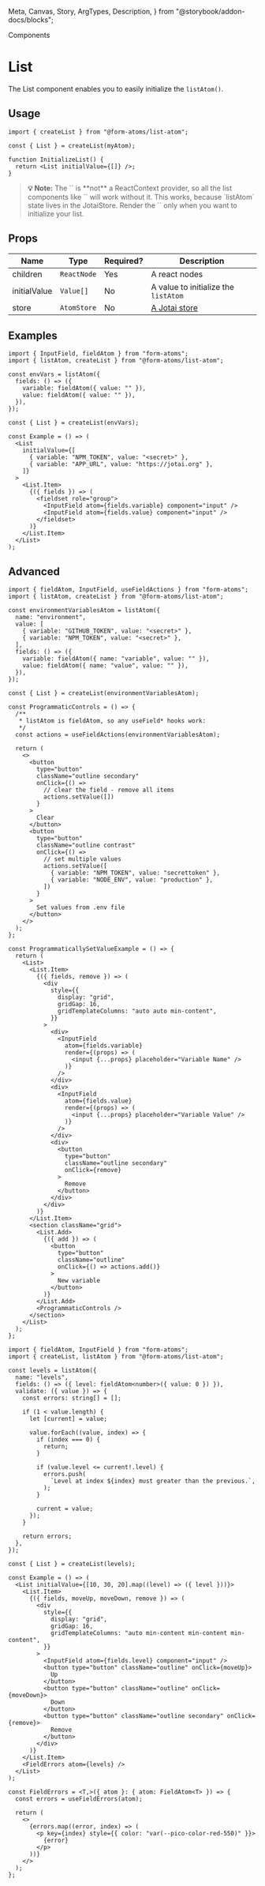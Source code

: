   Meta,
  Canvas,
  Story,
  ArgTypes,
  Description,
} from "@storybook/addon-docs/blocks";

<hgroup>

<p className="category">Components</p>

# List

The List component enables you to easily initialize the `listAtom()`.

</hgroup>

## Usage

```tsx
import { createList } from "@form-atoms/list-atom";

const { List } = createList(myAtom);

function InitializeList() {
  return <List initialValue={[]} />;
}
```

<blockquote>
  <strong>💡 Note:</strong>
  The `<List>` is **not** a ReactContext provider, so all the list components like `<List.Item>` will work without it.
  This works, because `listAtom` state lives in the JotaiStore. Render the `<List>` only when you want to initialize your list. 
</blockquote>

## Props

| Name         | Type        | Required? | Description                                                    |
| ------------ | ----------- | --------- | -------------------------------------------------------------- |
| children     | `ReactNode` | Yes       | A react nodes                                                  |
| initialValue | `Value[]`   | No        | A value to initialize the `listAtom`                           |
| store        | `AtomStore` | No        | [A Jotai store](https://jotai.org/docs/core/store#createstore) |

## Examples

<Example of={ListStories.Initialized}>

```tsx
import { InputField, fieldAtom } from "form-atoms";
import { listAtom, createList } from "@form-atoms/list-atom";

const envVars = listAtom({
  fields: () => ({
    variable: fieldAtom({ value: "" }),
    value: fieldAtom({ value: "" }),
  }),
});

const { List } = createList(envVars);

const Example = () => (
  <List
    initialValue={[
      { variable: "NPM_TOKEN", value: "<secret>" },
      { variable: "APP_URL", value: "https://jotai.org" },
    ]}
  >
    <List.Item>
      {({ fields }) => (
        <fieldset role="group">
          <InputField atom={fields.variable} component="input" />
          <InputField atom={fields.value} component="input" />
        </fieldset>
      )}
    </List.Item>
  </List>
);
```

</Example>

## Advanced

<Example of={ListStories.ProgrammaticallySetValue} >

```tsx
import { fieldAtom, InputField, useFieldActions } from "form-atoms";
import { listAtom, createList } from "@form-atoms/list-atom";

const environmentVariablesAtom = listAtom({
  name: "environment",
  value: [
    { variable: "GITHUB_TOKEN", value: "<secret>" },
    { variable: "NPM_TOKEN", value: "<secret>" },
  ],
  fields: () => ({
    variable: fieldAtom({ name: "variable", value: "" }),
    value: fieldAtom({ name: "value", value: "" }),
  }),
});

const { List } = createList(environmentVariablesAtom);

const ProgrammaticControls = () => {
  /**
   * listAtom is fieldAtom, so any useField* hooks work:
   */
  const actions = useFieldActions(environmentVariablesAtom);

  return (
    <>
      <button
        type="button"
        className="outline secondary"
        onClick={() =>
          // clear the field - remove all items
          actions.setValue([])
        }
      >
        Clear
      </button>
      <button
        type="button"
        className="outline contrast"
        onClick={() =>
          // set multiple values
          actions.setValue([
            { variable: "NPM_TOKEN", value: "secrettoken" },
            { variable: "NODE_ENV", value: "production" },
          ])
        }
      >
        Set values from .env file
      </button>
    </>
  );
};

const ProgrammaticallySetValueExample = () => {
  return (
    <List>
      <List.Item>
        {({ fields, remove }) => (
          <div
            style={{
              display: "grid",
              gridGap: 16,
              gridTemplateColumns: "auto auto min-content",
            }}
          >
            <div>
              <InputField
                atom={fields.variable}
                render={(props) => (
                  <input {...props} placeholder="Variable Name" />
                )}
              />
            </div>
            <div>
              <InputField
                atom={fields.value}
                render={(props) => (
                  <input {...props} placeholder="Variable Value" />
                )}
              />
            </div>
            <div>
              <button
                type="button"
                className="outline secondary"
                onClick={remove}
              >
                Remove
              </button>
            </div>
          </div>
        )}
      </List.Item>
      <section className="grid">
        <List.Add>
          {({ add }) => (
            <button
              type="button"
              className="outline"
              onClick={() => actions.add()}
            >
              New variable
            </button>
          )}
        </List.Add>
        <ProgrammaticControls />
      </section>
    </List>
  );
};
```

</Example>

<Example of={ListStories.ValidateAscendingValues} hideFormActions={false}>

```tsx
import { fieldAtom, InputField } from "form-atoms";
import { createList, listAtom } from "@form-atoms/list-atom";

const levels = listAtom({
  name: "levels",
  fields: () => ({ level: fieldAtom<number>({ value: 0 }) }),
  validate: ({ value }) => {
    const errors: string[] = [];

    if (1 < value.length) {
      let [current] = value;

      value.forEach((value, index) => {
        if (index === 0) {
          return;
        }

        if (value.level <= current!.level) {
          errors.push(
            `Level at index ${index} must greater than the previous.`,
          );
        }

        current = value;
      });
    }

    return errors;
  },
});

const { List } = createList(levels);

const Example = () => (
  <List initialValue={[10, 30, 20].map((level) => ({ level }))}>
    <List.Item>
      {({ fields, moveUp, moveDown, remove }) => (
        <div
          style={{
            display: "grid",
            gridGap: 16,
            gridTemplateColumns: "auto min-content min-content min-content",
          }}
        >
          <InputField atom={fields.level} component="input" />
          <button type="button" className="outline" onClick={moveUp}>
            Up
          </button>
          <button type="button" className="outline" onClick={moveDown}>
            Down
          </button>
          <button type="button" className="outline secondary" onClick={remove}>
            Remove
          </button>
        </div>
      )}
    </List.Item>
    <FieldErrors atom={levels} />
  </List>
);

const FieldErrors = <T,>({ atom }: { atom: FieldAtom<T> }) => {
  const errors = useFieldErrors(atom);

  return (
    <>
      {errors.map((error, index) => (
        <p key={index} style={{ color: "var(--pico-color-red-550)" }}>
          {error}
        </p>
      ))}
    </>
  );
};
```

</Example>
